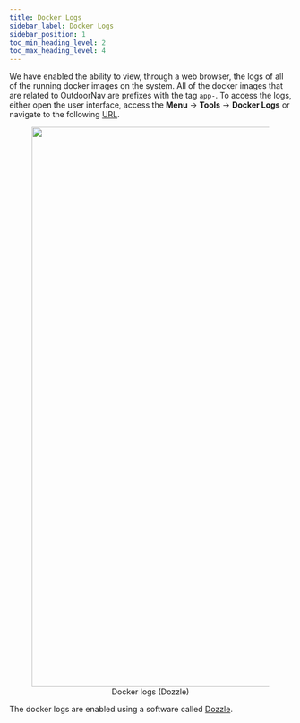```yaml
---
title: Docker Logs
sidebar_label: Docker Logs
sidebar_position: 1
toc_min_heading_level: 2
toc_max_heading_level: 4
---
```


We have enabled the ability to view, through a web browser, the logs of all of the 
running docker images on the system. All of the docker images that are related to 
OutdoorNav are prefixes with the tag `app-`. To access the logs, either open the user 
interface, access the **Menu** &srarr; **Tools** &srarr; **Docker Logs** or navigate to the 
following [URL](http://192.168.131.1/_/logs).

<center>
  <figure>
    <img
      src="/img/outdoornav_images/docker_logs.png"
      width="1000"
    />
    <figcaption>Docker logs (Dozzle)</figcaption>
  </figure>
</center>

The docker logs are enabled using a software called [Dozzle](https://dozzle.dev/).